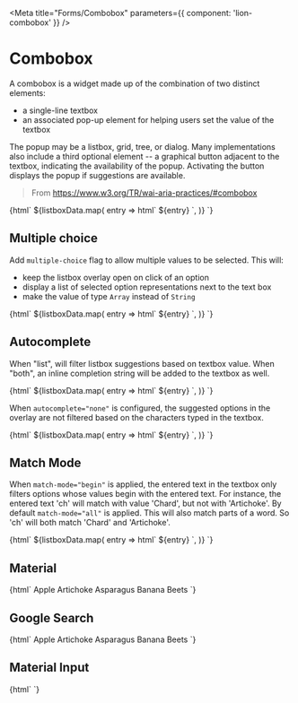 



<Meta title="Forms/Combobox" parameters={{ component: 'lion-combobox' }} />

# Combobox

A combobox is a widget made up of the combination of two distinct elements:

- a single-line textbox
- an associated pop-up element for helping users set the value of the textbox

The popup may be a listbox, grid, tree, or dialog. Many implementations also include a
third optional element -- a graphical button adjacent to the textbox, indicating the
availability of the popup. Activating the button displays the popup if suggestions are available.

> From https://www.w3.org/TR/wai-aria-practices/#combobox

<Preview>
  <Story name="Combobox">
    {html`
      <lion-combobox name="combo" label="Default">
        ${listboxData.map(
          entry => html`
            <lion-option value="${entry}">${entry}</lion-option>
          `,
        )}
      </lion-combobox>
    `}
  </Story>
</Preview>

## Multiple choice

Add `multiple-choice` flag to allow multiple values to be selected.
This will:

- keep the listbox overlay open on click of an option
- display a list of selected option representations next to the text box
- make the value of type `Array` instead of `String`

<Preview>
  <Story name="Multiple choice">
    {html`
      <lion-combobox name="combo" label="Multiple" multiple-choice>
        ${listboxData.map(
          entry => html`
            <lion-option value="${entry}">${entry}</lion-option>
          `,
        )}
      </lion-combobox>
    `}
  </Story>
</Preview>

## Autocomplete

When "list", will filter listbox suggestions based on textbox value.
When "both", an inline completion string will be added to the textbox as well.

<Preview>
  <Story name="Autocomplete list">
    {html`
      <lion-combobox name="combo" label="Autocomplete 'list'" autocomplete="list">
        ${listboxData.map(
          entry => html`
            <lion-option value="${entry}">${entry}</lion-option>
          `,
        )}
      </lion-combobox>
    `}
  </Story>
</Preview>

When `autocomplete="none"` is configured, the suggested options in the overlay are not filtered
based on the characters typed in the textbox.

<Preview>
  <Story name="Autocomplete none">
    {html`
      <lion-combobox name="combo" label="Autocomplete 'none'" autocomplete="none">
        ${listboxData.map(
          entry => html`
            <lion-option value="${entry}">${entry}</lion-option>
          `,
        )}
      </lion-combobox>
    `}
  </Story>
</Preview>

## Match Mode

When `match-mode="begin"` is applied, the entered text in the textbox only filters
options whose values begin with the entered text. For instance, the entered text 'ch' will match
with value 'Chard', but not with 'Artichoke'.
By default `match-mode="all"` is applied. This will also match parts of a word.
So 'ch' will both match 'Chard' and 'Artichoke'.

<Preview>
  <Story name="Match Mode">
    {html`
      <lion-combobox name="combo" label="Match Mode 'begin'" match-mode="begin">
        ${listboxData.map(
          entry => html`
            <lion-option value="${entry}">${entry}</lion-option>
          `,
        )}
      </lion-combobox>
    `}
  </Story>
</Preview>


## Material


<Preview>
  <Story name="Material">
    {html`
      <md-combobox name="combo" label="Material">
        <md-option value="Apple">Apple</md-option>
        <md-option value="Artichoke">Artichoke</md-option>
        <md-option value="Asparagus">Asparagus</md-option>
        <md-option value="Banana">Banana</md-option>
        <md-option value="Beets">Beets</md-option>
      </md-combobox>
    `}
  </Story>
</Preview>


## Google Search


<Preview>
  <Story name="GoogleSearch">
    {html`
      <google-combobox name="combo" label="Google Search">
        <google-option value="Apple">Apple</google-option>
        <google-option value="Artichoke">Artichoke</google-option>
        <google-option value="Asparagus">Asparagus</google-option>
        <google-option value="Banana">Banana</google-option>
        <google-option value="Beets">Beets</google-option>
      </google-combobox>
    `}
  </Story>
</Preview>


## Material Input


<Preview>
  <Story name="Material input">
    {html`
      <md-input name="gerrit" label="Gerrit" help-text="Help, text!"></md-input>
    `}
  </Story>
</Preview>